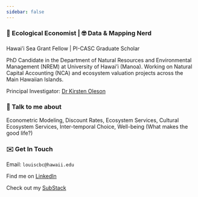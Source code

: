 ```yaml
---
sidebar: false
---
```


### 🌱 Ecological Economist \| 🤓 Data & Mapping Nerd

### 

Hawai'i Sea Grant Fellow \| PI-CASC Graduate Scholar

PhD Candidate in the Department of Natural Resources and Environmental Management (NREM) at University of Hawai'i (Manoa). Working on Natural Capital Accounting (NCA) and ecosystem valuation projects across the Main Hawaiian Islands.

Principal Investigator: [Dr Kirsten Oleson](http://olesonlab.org)

### 

### 💬 Talk to me about

Econometric Modeling, Discount Rates, Ecosystem Services, Cultural Ecosystem Services, Inter-temporal Choice, Well-being (What makes the good life?)

### 

### ✉️ **Get In Touch**

Email: `louiscbc@hawaii.edu`

Find me on [LinkedIn](https://www.linkedin.com/in/chualouis)

Check out my [SubStack](https://sirensorts.substack.com/?utm_source=substack&utm_medium=web&utm_campaign=substack_profile)
